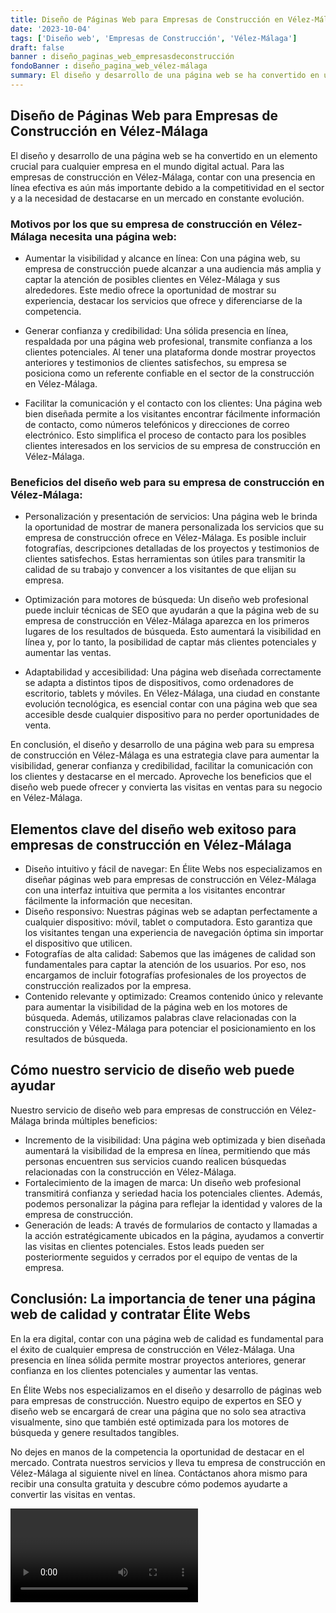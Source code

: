 ```yaml
---
title: Diseño de Páginas Web para Empresas de Construcción en Vélez-Málaga
date: '2023-10-04'
tags: ['Diseño web', 'Empresas de Construcción', 'Vélez-Málaga']
draft: false
banner : diseño_paginas_web_empresasdeconstrucción
fondoBanner : diseño_pagina_web_vélez-málaga
summary: El diseño y desarrollo de una página web se ha convertido en un elemento crucial para cualquier empresa en el mundo digital actual. Para las empresas de construcción en VélezMálaga, contar con una presencia en línea efectiva es aún más importante debido a la competitividad en el sector y a la necesidad de destacarse en un mercado en constante evolución.
---
```


## Diseño de Páginas Web para Empresas de Construcción en Vélez-Málaga

El diseño y desarrollo de una página web se ha convertido en un elemento crucial para cualquier empresa en el mundo digital actual. Para las empresas de construcción en Vélez-Málaga, contar con una presencia en línea efectiva es aún más importante debido a la competitividad en el sector y a la necesidad de destacarse en un mercado en constante evolución.

### Motivos por los que su empresa de construcción en Vélez-Málaga necesita una página web:

- Aumentar la visibilidad y alcance en línea: Con una página web, su empresa de construcción puede alcanzar a una audiencia más amplia y captar la atención de posibles clientes en Vélez-Málaga y sus alrededores. Este medio ofrece la oportunidad de mostrar su experiencia, destacar los servicios que ofrece y diferenciarse de la competencia.

- Generar confianza y credibilidad: Una sólida presencia en línea, respaldada por una página web profesional, transmite confianza a los clientes potenciales. Al tener una plataforma donde mostrar proyectos anteriores y testimonios de clientes satisfechos, su empresa se posiciona como un referente confiable en el sector de la construcción en Vélez-Málaga.

- Facilitar la comunicación y el contacto con los clientes: Una página web bien diseñada permite a los visitantes encontrar fácilmente información de contacto, como números telefónicos y direcciones de correo electrónico. Esto simplifica el proceso de contacto para los posibles clientes interesados en los servicios de su empresa de construcción en Vélez-Málaga.

### Beneficios del diseño web para su empresa de construcción en Vélez-Málaga:

- Personalización y presentación de servicios: Una página web le brinda la oportunidad de mostrar de manera personalizada los servicios que su empresa de construcción ofrece en Vélez-Málaga. Es posible incluir fotografías, descripciones detalladas de los proyectos y testimonios de clientes satisfechos. Estas herramientas son útiles para transmitir la calidad de su trabajo y convencer a los visitantes de que elijan su empresa.

- Optimización para motores de búsqueda: Un diseño web profesional puede incluir técnicas de SEO que ayudarán a que la página web de su empresa de construcción en Vélez-Málaga aparezca en los primeros lugares de los resultados de búsqueda. Esto aumentará la visibilidad en línea y, por lo tanto, la posibilidad de captar más clientes potenciales y aumentar las ventas.

- Adaptabilidad y accesibilidad: Una página web diseñada correctamente se adapta a distintos tipos de dispositivos, como ordenadores de escritorio, tablets y móviles. En Vélez-Málaga, una ciudad en constante evolución tecnológica, es esencial contar con una página web que sea accesible desde cualquier dispositivo para no perder oportunidades de venta.

En conclusión, el diseño y desarrollo de una página web para su empresa de construcción en Vélez-Málaga es una estrategia clave para aumentar la visibilidad, generar confianza y credibilidad, facilitar la comunicación con los clientes y destacarse en el mercado. Aproveche los beneficios que el diseño web puede ofrecer y convierta las visitas en ventas para su negocio en Vélez-Málaga.

<GifSeo />

<Cta />

## Elementos clave del diseño web exitoso para empresas de construcción en Vélez-Málaga

- Diseño intuitivo y fácil de navegar: En Élite Webs nos especializamos en diseñar páginas web para empresas de construcción en Vélez-Málaga con una interfaz intuitiva que permita a los visitantes encontrar fácilmente la información que necesitan.
- Diseño responsivo: Nuestras páginas web se adaptan perfectamente a cualquier dispositivo: móvil, tablet o computadora. Esto garantiza que los visitantes tengan una experiencia de navegación óptima sin importar el dispositivo que utilicen.
- Fotografías de alta calidad: Sabemos que las imágenes de calidad son fundamentales para captar la atención de los usuarios. Por eso, nos encargamos de incluir fotografías profesionales de los proyectos de construcción realizados por la empresa.
- Contenido relevante y optimizado: Creamos contenido único y relevante para aumentar la visibilidad de la página web en los motores de búsqueda. Además, utilizamos palabras clave relacionadas con la construcción y Vélez-Málaga para potenciar el posicionamiento en los resultados de búsqueda.

## Cómo nuestro servicio de diseño web puede ayudar

Nuestro servicio de diseño web para empresas de construcción en Vélez-Málaga brinda múltiples beneficios:

- Incremento de la visibilidad: Una página web optimizada y bien diseñada aumentará la visibilidad de la empresa en línea, permitiendo que más personas encuentren sus servicios cuando realicen búsquedas relacionadas con la construcción en Vélez-Málaga.
- Fortalecimiento de la imagen de marca: Un diseño web profesional transmitirá confianza y seriedad hacia los potenciales clientes. Además, podemos personalizar la página para reflejar la identidad y valores de la empresa de construcción.
- Generación de leads: A través de formularios de contacto y llamadas a la acción estratégicamente ubicados en la página, ayudamos a convertir las visitas en clientes potenciales. Estos leads pueden ser posteriormente seguidos y cerrados por el equipo de ventas de la empresa.

## Conclusión: La importancia de tener una página web de calidad y contratar Élite Webs

En la era digital, contar con una página web de calidad es fundamental para el éxito de cualquier empresa de construcción en Vélez-Málaga. Una presencia en línea sólida permite mostrar proyectos anteriores, generar confianza en los clientes potenciales y aumentar las ventas.

En Élite Webs nos especializamos en el diseño y desarrollo de páginas web para empresas de construcción. Nuestro equipo de expertos en SEO y diseño web se encargará de crear una página que no solo sea atractiva visualmente, sino que también esté optimizada para los motores de búsqueda y genere resultados tangibles.

No dejes en manos de la competencia la oportunidad de destacar en el mercado. Contrata nuestros servicios y lleva tu empresa de construcción en Vélez-Málaga al siguiente nivel en línea. Contáctanos ahora mismo para recibir una consulta gratuita y descubre cómo podemos ayudarte a convertir las visitas en ventas.

<Video />

<CtaBot job='Empresas de Construcción' city='Vélez-Málaga'/>

<Gmaps query='Vélez-Málaga+españa+maps' />